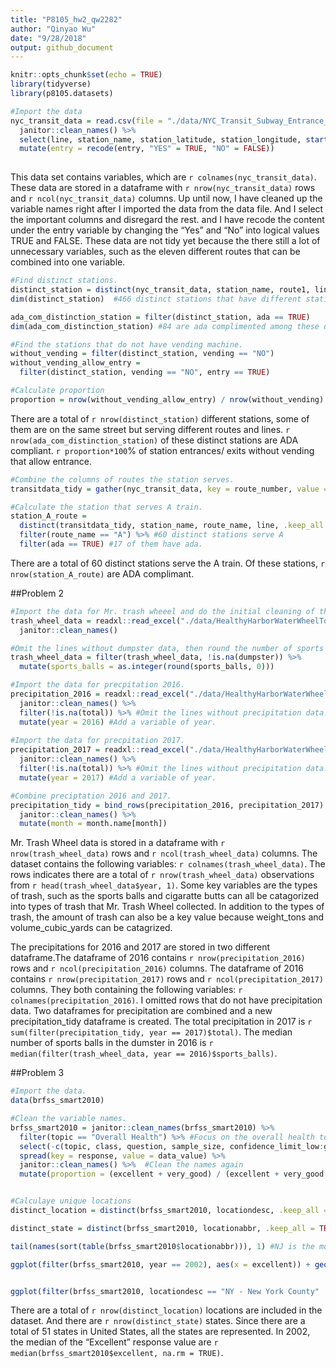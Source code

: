 ```yaml
---
title: "P8105_hw2_qw2282"
author: "Qinyao Wu"
date: "9/28/2018"
output: github_document
---
```


```r
knitr::opts_chunk$set(echo = TRUE)
library(tidyverse)
library(p8105.datasets)
```

```r
#Import the data
nyc_transit_data = read.csv(file = "./data/NYC_Transit_Subway_Entrance_And_Exit_Data.csv") %>%
  janitor::clean_names() %>% 
  select(line, station_name, station_latitude, station_longitude, starts_with("route"), entry, vending, entrance_type, starts_with("ada")) %>% 
  mutate(entry = recode(entry, "YES" = TRUE, "NO" = FALSE))
  
```

This data set contains variables, which are  `r colnames(nyc_transit_data)`. These data are stored in a dataframe with  `r nrow(nyc_transit_data)` rows and `r ncol(nyc_transit_data)` columns. Up until now, I have cleaned up the variable names right after I imported the data from the data file. And I select the important columns and disregard the rest. and I have recode the content under the entry variable by changing the "Yes" and "No" into logical values TRUE and FALSE. These data are not tidy yet because the there still a lot of unnecessary variables, such as the eleven different routes that can be combined into one variable. 


```r
#Find distinct stations. 
distinct_station = distinct(nyc_transit_data, station_name, route1, line,  .keep_all = TRUE)
dim(distinct_station)  #466 distinct stations that have different station name, route and lines.

ada_com_distinction_station = filter(distinct_station, ada == TRUE)
dim(ada_com_distinction_station) #84 are ada complimented among these different stations. 

#Find the stations that do not have vending machine.
without_vending = filter(distinct_station, vending == "NO")
without_vending_allow_entry = 
  filter(distinct_station, vending == "NO", entry == TRUE)

#Calculate proportion
proportion = nrow(without_vending_allow_entry) / nrow(without_vending) #55.6%
```

There are a total of `r nrow(distinct_station)` different stations, some of them are on the same street but serving different routes and lines. `r nrow(ada_com_distinction_station)` of these distinct stations are ADA compliant. `r proportion*100`% of station entrances/ exits without vending that allow entrance. 

```r
#Combine the columns of routes the station serves.
transitdata_tidy = gather(nyc_transit_data, key = route_number, value = route_name, route1:route11)

#Calculate the station that serves A train. 
station_A_route = 
  distinct(transitdata_tidy, station_name, route_name, line, .keep_all = TRUE) %>% 
  filter(route_name == "A") %>% #60 distinct stations serve A
  filter(ada == TRUE) #17 of them have ada.

```

There are a total of 60 distinct stations serve the A train. Of these stations, `r nrow(station_A_route)` are ADA complimant. 




##Problem 2
```r

#Import the data for Mr. trash wheeel and do the initial cleaning of the names. 
trash_wheel_data = readxl::read_excel("./data/HealthyHarborWaterWheelTotals2017-9-26.xlsx", sheet = 1, range = "A2:N258") %>% 
  janitor::clean_names() 

#Omit the lines without dumpster data, then round the number of sports balls. 
trash_wheel_data = filter(trash_wheel_data, !is.na(dumpster)) %>% 
  mutate(sports_balls = as.integer(round(sports_balls, 0)))

#Import the data for precpitation 2016.
precipitation_2016 = readxl::read_excel("./data/HealthyHarborWaterWheelTotals2017-9-26.xlsx", sheet = 4, range = "A2:B15") %>% 
  janitor::clean_names() %>% 
  filter(!is.na(total)) %>% #Omit the lines without precipitation data. 
  mutate(year = 2016) #Add a variable of year. 
 
#Import the data for precpitation 2017. 
precipitation_2017 = readxl::read_excel("./data/HealthyHarborWaterWheelTotals2017-9-26.xlsx", sheet = 3, range = "A2:B15") %>% 
  janitor::clean_names() %>% 
  filter(!is.na(total)) %>% #Omit the lines without precipitation data. 
  mutate(year = 2017) #Add a variable of year. 

#Combine preciptation 2016 and 2017. 
precipitation_tidy = bind_rows(precipitation_2016, precipitation_2017) %>%
  janitor::clean_names() %>% 
  mutate(month = month.name[month])

```

Mr. Trash Wheel data is stored in a dataframe with `r nrow(trash_wheel_data)` rows and `r ncol(trash_wheel_data)` columns. The dataset contains the following variables: `r colnames(trash_wheel_data)`. The rows indicates there are a total of `r nrow(trash_wheel_data)` observations from `r head(trash_wheel_data$year, 1)`. Some key variables are the types of trash, such as the sports balls and cigaratte butts can all be catagorized into types of trash that Mr. Trash Wheel collected. In addition to the types of trash, the amount of trash can also be a key value because weight_tons and volume_cubic_yards can be catagrized.

The precipitations for 2016 and 2017 are stored in two different dataframe.The dataframe of 2016 contains `r nrow(precipitation_2016)` rows and `r ncol(precipitation_2016)` columns. The dataframe of 2016 contains `r nrow(precipitation_2017)` rows and `r ncol(precipitation_2017)` columns. They both containing the following variables: `r colnames(precipitation_2016)`. I omitted rows that do not have precipitation data. Two dataframes for precipitation are combined and a new precipitation_tidy dataframe is created. The total precipitation in 2017 is `r sum(filter(precipitation_tidy, year == 2017)$total)`. The median number of sports balls in the dumster in 2016 is `r median(filter(trash_wheel_data, year == 2016)$sports_balls)`. 


##Problem 3
```r
#Import the data. 
data(brfss_smart2010)

#Clean the variable names. 
brfss_smart2010 = janitor::clean_names(brfss_smart2010) %>% 
  filter(topic == "Overall Health") %>% #Focus on the overall health topic. 
  select(-c(topic, class, question, sample_size, confidence_limit_low:geo_location)) %>% 
  spread(key = response, value = data_value) %>% 
  janitor::clean_names() %>%  #Clean the names again 
  mutate(proportion = (excellent + very_good) / (excellent + very_good + good + fair)) #Calculate the proportions and add it as a variable. 


#Calculaye unique locations
distinct_location = distinct(brfss_smart2010, locationdesc, .keep_all = TRUE) #total of 404 different locations

distinct_state = distinct(brfss_smart2010, locationabbr, .keep_all = TRUE) #51 states. 

tail(names(sort(table(brfss_smart2010$locationabbr))), 1) #NJ is the most frequently appeared states.

ggplot(filter(brfss_smart2010, year == 2002), aes(x = excellent)) + geom_histogram()


ggplot(filter(brfss_smart2010, locationdesc == "NY - New York County" | locationdesc == "NY - Queens County"), aes(x = year, y = excellent)) + geom_point(aes(color = locationdesc), alpha = .5)
```

There are a total of `r nrow(distinct_location)` locations are included in the dataset. And there are `r nrow(distinct_state)` states. Since there are a total of 51 states in United States, all the states are represented. In 2002, the median of the "Excellent" response value are `r median(brfss_smart2010$excellent, na.rm = TRUE)`.




